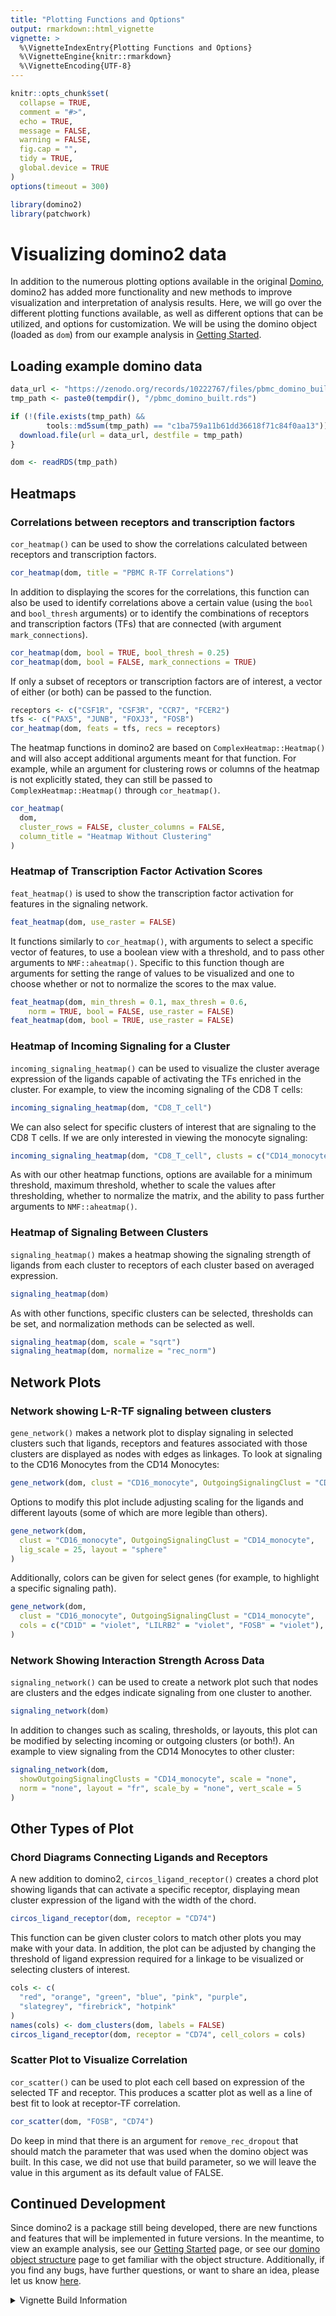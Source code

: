 ```yaml
---
title: "Plotting Functions and Options"
output: rmarkdown::html_vignette
vignette: >
  %\VignetteIndexEntry{Plotting Functions and Options}
  %\VignetteEngine{knitr::rmarkdown}
  %\VignetteEncoding{UTF-8}
---
```


```r
knitr::opts_chunk$set(
  collapse = TRUE,
  comment = "#>",
  echo = TRUE,
  message = FALSE,
  warning = FALSE,
  fig.cap = "",
  tidy = TRUE,
  global.device = TRUE
)
options(timeout = 300)
```

```r
library(domino2)
library(patchwork)
```

# Visualizing domino2 data

In addition to the numerous plotting options available in the original [Domino](https://github.com/Elisseeff-Lab/domino), domino2 has added more functionality and new methods to improve visualization and interpretation of analysis results. Here, we will go over the different plotting functions available, as well as different options that can be utilized, and options for customization. We will be using the domino object (loaded as `dom`) from our example analysis in [Getting Started](vignette("domino2")).

## Loading example domino data

```r
data_url <- "https://zenodo.org/records/10222767/files/pbmc_domino_built.rds"
tmp_path <- paste0(tempdir(), "/pbmc_domino_built.rds")

if (!(file.exists(tmp_path) &&
        tools::md5sum(tmp_path) == "c1ba759a11b61dd36618f71c84f0aa13")) {
  download.file(url = data_url, destfile = tmp_path)
}

dom <- readRDS(tmp_path)
```

## Heatmaps

### Correlations between receptors and transcription factors

`cor_heatmap()` can be used to show the correlations calculated between receptors and transcription factors.

```r
cor_heatmap(dom, title = "PBMC R-TF Correlations")
```

In addition to displaying the scores for the correlations, this function can also be used to identify correlations above a certain value (using the `bool` and `bool_thresh` arguments) or to identify the combinations of receptors and transcription factors (TFs) that are connected (with argument `mark_connections`).

```r
cor_heatmap(dom, bool = TRUE, bool_thresh = 0.25)
cor_heatmap(dom, bool = FALSE, mark_connections = TRUE)
```

If only a subset of receptors or transcription factors are of interest, a vector of either (or both) can be passed to the function.

```r
receptors <- c("CSF1R", "CSF3R", "CCR7", "FCER2")
tfs <- c("PAX5", "JUNB", "FOXJ3", "FOSB")
cor_heatmap(dom, feats = tfs, recs = receptors)
```

The heatmap functions in domino2 are based on `ComplexHeatmap::Heatmap()` and will also accept additional arguments meant for that function. For example, while an argument for clustering rows or columns of the heatmap is not explicitly stated, they can still be passed to `ComplexHeatmap::Heatmap()` through `cor_heatmap()`.

```r
cor_heatmap(
  dom,
  cluster_rows = FALSE, cluster_columns = FALSE,
  column_title = "Heatmap Without Clustering"
)
```

### Heatmap of Transcription Factor Activation Scores

`feat_heatmap()` is used to show the transcription factor activation for features in the signaling network. 

```r
feat_heatmap(dom, use_raster = FALSE)
```

It functions similarly to `cor_heatmap()`, with arguments to select a specific vector of features, to use a boolean view with a threshold, and to pass other arguments to `NMF::aheatmap()`. Specific to this function though are arguments for setting the range of values to be visualized and one to choose whether or not to normalize the scores to the max value.

```r
feat_heatmap(dom, min_thresh = 0.1, max_thresh = 0.6, 
    norm = TRUE, bool = FALSE, use_raster = FALSE)
feat_heatmap(dom, bool = TRUE, use_raster = FALSE)
```

### Heatmap of Incoming Signaling for a Cluster

`incoming_signaling_heatmap()` can be used to visualize the cluster average expression of the ligands capable of activating the TFs enriched in the cluster. For example, to view the incoming signaling of the CD8  T cells:

```r
incoming_signaling_heatmap(dom, "CD8_T_cell")
```

We can also select for specific clusters of interest that are signaling to the CD8 T cells. If we are only interested in viewing the monocyte signaling:

```r
incoming_signaling_heatmap(dom, "CD8_T_cell", clusts = c("CD14_monocyte", "CD16_monocyte"))
```

As with our other heatmap functions, options are available for a minimum threshold, maximum threshold, whether to scale the values after thresholding, whether to normalize the matrix, and the ability to pass further arguments to `NMF::aheatmap()`.

### Heatmap of Signaling Between Clusters

`signaling_heatmap()` makes a heatmap showing the signaling strength of ligands from each cluster to receptors of each cluster based on averaged expression.

```r
signaling_heatmap(dom)
```

As with other functions, specific clusters can be selected, thresholds can be set, and normalization methods can be selected as well.

```r
signaling_heatmap(dom, scale = "sqrt")
signaling_heatmap(dom, normalize = "rec_norm")
```

## Network Plots

### Network showing L-R-TF signaling between clusters

`gene_network()` makes a network plot to display signaling in selected clusters such that ligands, receptors and features associated with those clusters are displayed as nodes with edges as linkages. To look at signaling to the CD16 Monocytes from the CD14 Monocytes:

```r
gene_network(dom, clust = "CD16_monocyte", OutgoingSignalingClust = "CD14_monocyte")
```

Options to modify this plot include adjusting scaling for the ligands and different layouts (some of which are more legible than others).

```r
gene_network(dom,
  clust = "CD16_monocyte", OutgoingSignalingClust = "CD14_monocyte",
  lig_scale = 25, layout = "sphere"
)
```

Additionally, colors can be given for select genes (for example, to highlight a specific signaling path).

```r
gene_network(dom,
  clust = "CD16_monocyte", OutgoingSignalingClust = "CD14_monocyte",
  cols = c("CD1D" = "violet", "LILRB2" = "violet", "FOSB" = "violet"), lig_scale = 10
)
```

### Network Showing Interaction Strength Across Data

`signaling_network()` can be used to create a network plot such that nodes are clusters and the edges indicate signaling from one cluster to another.

```r
signaling_network(dom)
```

In addition to changes such as scaling, thresholds, or layouts, this plot can be modified by selecting incoming or outgoing clusters (or both!). An example to view signaling from the CD14 Monocytes to other cluster:

```r
signaling_network(dom,
  showOutgoingSignalingClusts = "CD14_monocyte", scale = "none",
  norm = "none", layout = "fr", scale_by = "none", vert_scale = 5
)
```

## Other Types of Plot

### Chord Diagrams Connecting Ligands and Receptors
A new addition to domino2, `circos_ligand_receptor()` creates a chord plot showing ligands that can activate a specific receptor, displaying mean cluster expression of the ligand with the width of the chord.

```r
circos_ligand_receptor(dom, receptor = "CD74")
```

This function can be given cluster colors to match other plots you may make with your data. In addition, the plot can be adjusted by changing the threshold of ligand expression required for a linkage to be visualized or selecting clusters of interest.

```r
cols <- c(
  "red", "orange", "green", "blue", "pink", "purple",
  "slategrey", "firebrick", "hotpink"
)
names(cols) <- dom_clusters(dom, labels = FALSE)
circos_ligand_receptor(dom, receptor = "CD74", cell_colors = cols)
```

### Scatter Plot to Visualize Correlation

`cor_scatter()` can be used to plot each cell based on expression of the selected TF and receptor. This produces a scatter plot as well as a line of best fit to look at receptor-TF correlation.

```r
cor_scatter(dom, "FOSB", "CD74")
```

Do keep in mind that there is an argument for `remove_rec_dropout` that should match the parameter that was used when the domino object was built. In this case, we did not use that build parameter, so we will leave the value in this argument as its default value of FALSE.

## Continued Development

Since domino2 is a package still being developed, there are new functions and features that will be implemented in future versions. In the meantime, to view an example analysis, see our [Getting Started](vignette("domino2")) page, or see our [domino object structure](vignette("domino_object_vignette")) page to get familiar with the object structure. Additionally, if you find any bugs, have further questions, or want to share an idea, please let us know [here](https://github.com/FertigLab/domino_development/issues).

<details><summary>Vignette Build Information</summary>
Date last built and session information:
```r
Sys.Date()
sessionInfo()
```
</details>
